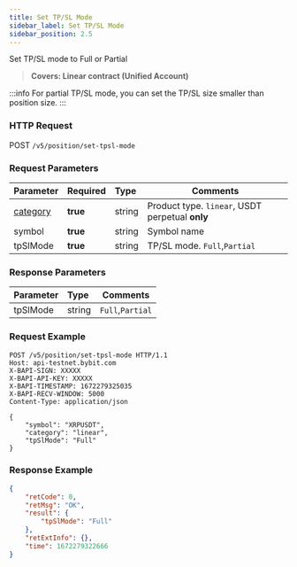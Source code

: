 ```yaml
---
title: Set TP/SL Mode
sidebar_label: Set TP/SL Mode
sidebar_position: 2.5
---
```


Set TP/SL mode to Full or Partial
> **Covers: Linear contract (Unified Account)**

:::info
For partial TP/SL mode, you can set the TP/SL size smaller than position size.
:::

### HTTP Request
POST `/v5/position/set-tpsl-mode`

### Request Parameters
| Parameter | Required | Type | Comments|
|:----- |:-------|:-----|------ |
|[category](../enum#category) |**true** |string |Product type. `linear`, USDT perpetual **only**|
|symbol |**true** |string |Symbol name|
|tpSlMode |**true** |string |TP/SL mode. `Full`,`Partial` |

### Response Parameters
| Parameter | Type | Comments|
|:----- |:-----|----- |
|tpSlMode |string  |`Full`,`Partial` |

### Request Example

```http
POST /v5/position/set-tpsl-mode HTTP/1.1
Host: api-testnet.bybit.com
X-BAPI-SIGN: XXXXX
X-BAPI-API-KEY: XXXXX
X-BAPI-TIMESTAMP: 1672279325035
X-BAPI-RECV-WINDOW: 5000
Content-Type: application/json

{
    "symbol": "XRPUSDT",
    "category": "linear",
    "tpSlMode": "Full"
}
```

### Response Example

```json
{
    "retCode": 0,
    "retMsg": "OK",
    "result": {
        "tpSlMode": "Full"
    },
    "retExtInfo": {},
    "time": 1672279322666
}
```
